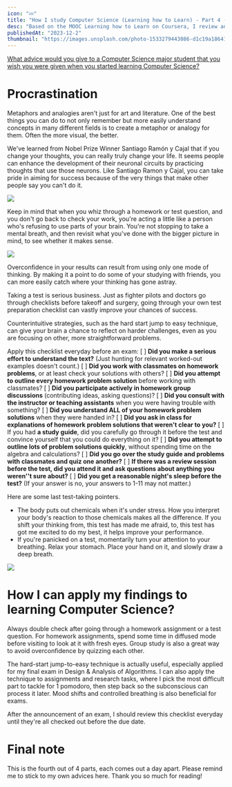 ```yaml
---
icon: "💤"
title: "How I study Computer Science (Learning how to Learn) - Part 4 (Renaissance Learning)"
desc: "Based on the MOOC Learning how to Learn on Coursera, I review and explore how to recognize my own strengths, how to avoid imposter syndrome, and use checklists to prepare for exams."
publishedAt: "2023-12-2"
thumbnail: "https://images.unsplash.com/photo-1533279443086-d1c19a186416"
---
```

[What advice would you give to a Computer Science major student that you wish you were given when you started learning Computer Science?](https://www.quora.com/What-advice-would-you-give-to-a-Computer-Science-major-student-that-you-wish-you-were-given-when-you-started-learning-Computer-Science/answer/Nikhil-Garg?ch=10&oid=1292239&share=b26792fb&srid=htUgsc&target_type=answer)

# Procrastination
Metaphors and analogies aren't just for art and literature. One of the best things you can do to not only remember but more easily understand concepts in many different fields is to create a metaphor or analogy for them. Often the more visual, the better. 

We've learned from Nobel Prize Winner Santiago Ramón y Cajal that if you change your thoughts, you can really truly change your life. It seems people can enhance the development of their neuronal circuits by practicing thoughts that use those neurons. Like Santiago Ramon y Cajal, you can take pride in aiming for success because of the very things that make other people say you can't do it. 

![](https://teachmeanatomy.info/wp-content/uploads/Structure-of-a-Neurone.jpg)

Keep in mind that when you whiz through a homework or test question, and you don't go back to check your work, you're acting a little like a person who's refusing to use parts of your brain. You're not stopping to take a mental breath, and then revisit what you've done with the bigger picture in mind, to see whether it makes sense. 

![](https://learningdriven.fun/assets/images/focused_diffused.png)

Overconfidence in your results can result from using only one mode of thinking. By making it a point to do some of your studying with friends, you can more easily catch where your thinking has gone astray. 

Taking a test is serious business. Just as fighter pilots and doctors go through checklists before takeoff and surgery, going through your own test preparation checklist can vastly improve your chances of success. 

Counterintuitive strategies, such as the hard start jump to easy technique, can give your brain a chance to reflect on harder challenges, even as you are focusing on other, more straightforward problems. 

Apply this checklist everyday before an exam:
[ ]  **Did you make a serious effort to understand the text?** (Just hunting for relevant worked-out examples doesn't count.)
[ ]  **Did you work with classmates on homework problems**, or at least check your solutions with others?
[ ]  **Did you attempt to outline every homework problem solution** before working with classmates?
[ ]  **Did you participate actively in homework group discussions** (contributing ideas, asking questions)?
[ ]  **Did you consult with the instructor or teaching assistants** when you were having trouble with something?
[ ]  **Did you understand ALL of your homework problem solutions** when they were handed in?
[ ]  **Did you ask in class for explanations of homework problem solutions that weren't clear to you?**
[ ]  If you had **a study guide**, did you carefully go through it before the test and convince yourself that you could do everything on it?
[ ]  **Did you attempt to outline lots of problem solutions quickly**, without spending time on the algebra and calculations?
[ ]  **Did you go over the study guide and problems with classmates and quiz one another?**
[ ]  **If there was a review session before the test, did you attend it and ask questions about anything you weren''t sure about?**
[ ]  **Did you get a reasonable night's sleep before the test?** (If your answer is no, your answers to 1-11 may not matter.)

Here are some last test-taking pointers. 
* The body puts out chemicals when it's under stress. How you interpret your body's reaction to those chemicals makes all the difference. If you shift your thinking from, this test has made me afraid, to, this test has got me excited to do my best, it helps improve your performance. 
* If you're panicked on a test, momentarily turn your attention to your breathing. Relax your stomach. Place your hand on it, and slowly draw a deep breath.

![](https://s36370.pcdn.co/wp-content/uploads/2016/10/What-Belly-Breathing-Looks-Like.png)

# How I can apply my findings to learning Computer Science?
Always double check after going through a homework assignment or a test question. For homework assignments, spend some time in diffused mode before visiting to look at it with fresh eyes. Group study is also a great way to avoid overconfidence by quizzing each other.

The hard-start jump-to-easy technique is actually useful, especially applied for my final exam in Design & Analysis of Algorithms. I can also apply the technique to assignments and research tasks, where I pick the most difficult part to tackle for 1 pomodoro, then step back so the subconscious can process it later. Mood shifts and controlled breathing is also beneficial for exams.

After the announcement of an exam, I should review this checklist everyday until they're all checked out before the due date.

# Final note
This is the fourth out of 4 parts, each comes out a day apart. Please remind me to stick to my own advices here. Thank you so much for reading!